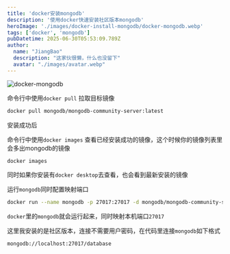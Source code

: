 ```yaml
---
title: 'docker安装mongodb'
description: '使用docker快速安装社区版本mongodb'
heroImage: './images/docker-install-mongodb/docker-mongodb.webp'
tags: ['docker', 'mongodb']
pubDatetime: 2025-06-30T05:53:09.789Z
author:
  name: "JiangBao"
  description: "这家伙很懒，什么也没留下"
  avatar: "./images/avatar.webp"
---
```




<Image src={dockerMongodb} alt="docker-mongodb" class="border-4 w-full" />

命令行中使用`docker pull` 拉取目标镜像

```zsh
docker pull mongodb/mongodb-community-server:latest
```

安装成功后

命令行中使用`docker images` 查看已经安装成功的镜像，这个时候你的镜像列表里会多出mongodb的镜像

```zsh
docker images
```

同时如果你安装有`docker desktop`去查看，也会看到最新安装的镜像


运行`mongodb`同时配置映射端口
```zsh
docker run --name mongodb -p 27017:27017 -d mongodb/mongodb-community-server:latest
```
`docker`里的`mongodb`就会运行起来，同时映射本机端口`27017`

这里我安装的是社区版本，连接不需要用户密码，在代码里连接`mongodb`如下格式

```zsh
mongodb://localhost:27017/database
```